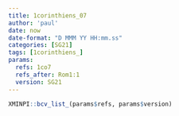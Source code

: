 ```yaml
---
title: 1corinthiens_07
author: 'paul'
date: now
date-format: "D MMM YY HH:mm.ss"
categories: [SG21]
tags: [1corinthiens_]
params:
  refs: 1co7
  refs_after: Rom1:1
  version: SG21
---
```


```r
XMINPI::bcv_list_(params$refs, params$version)
```

